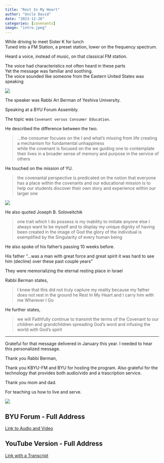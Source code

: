 ```yaml
---
title: "Rest In My Heart"
author: "Uncle David"
date: "2023-12-26"
categories: [covenants]
image: "intro.jpeg"
---
```


While driving to meet Sister K for lunch  
Tuned into a FM Station, a preset station, lower on the frequency spectrum.

Heard a voice, instead of music, on that classical FM station.  

The voice had characteristics not often heard in these parts  
Yet the message was familiar and soothing.  
The voice sounded like someone from the Eastern United States was speaking

![](main1.jpeg)

The speaker was Rabbi Ari Berman of Yeshiva University.

Speaking at a BYU Forum Assembly.

The topic was `Covenant versus Consumer Education`.

He described the difference between the two.

> …the consumer focuses on the I and what's missing from life creating a mechanism for fundamental unhappiness  
while the covenant is focused on the we 
guiding one to contemplate their lives in a broader sense of memory and purpose in the service of others

He touched on the mission of YU.

> the covenantal perspective is predicated on the notion that everyone has a place within the covenants and our educational mission is to help our students discover their own story and experience within our larger one

![](main2.jpg)

He also quoted Joseph B. Soloveitchik

> one trait which I do possess is my inability to imitate anyone else I always want to be myself and to display my unique dignity of having been created in the image of God the glory of the individual is
exemplified by the Singularity of every human being

He also spoke of his father’s passing 10 weeks before.

His father "...was a man with great force and great spirit it was hard to see him (decline) over these past couple years"

They were memorializing the eternal resting place in Israel

Rabbi Berman states, 

>I knew that this did not truly capture my reality because my father does not rest in the ground he Rest In My Heart and I carry him with me Wherever I Go

He further states,

>we will Faithfully continue to transmit the terms of the Covenant to our children and grandchildren spreading God's word and infusing the
world with God's spirit

---

Grateful for that message delivered in January this year.  I needed to hear this personalized message.

Thank you Rabbi Berman,

Thank you KBYU-FM and BYU for hosting the program.
Also grateful for the technology that provides both audio/vido and a trascription service.

Thank you mom and dad.

For teaching us how to live and serve.

![](main3.JPG)

## BYU Forum - Full Address

[Link to Audio and Video](https://speeches.byu.edu/talks/ari-berman/covenant-versus-consumer-education/?M=V)

## YouTube Version - Full Address

[Link with a Transcript](https://www.youtube.com/watch?v=699936Lirzc)

```{=html}
<script src="https://utteranc.es/client.js"
repo="https://github.com/spencerirvinereed/blogComment"
issue-term="pathname"
theme="github-light"
crossorigin="anonymous"
async>
</script>
```

